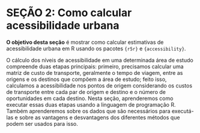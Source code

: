 # SEÇÃO 2: Como calcular acessibilidade urbana

**O objetivo desta seção** é mostrar como calcular estimativas de acessibilidade urbana em R usando os pacotes `{r5r}` e `{accessibility}`.

O cálculo dos níveis de acessibilidade em uma determinada área de estudo compreende duas etapas principais: primeiro, precisamos calcular uma matriz de custo de transporte, geralmente o tempo de viagem, entre as origens e os destinos que compõem a área de estudo; feito isso, calculamos a acessibilidade nos pontos de origem considerando os custos de transporte entre cada par de origem e destino e o número de oportunidades em cada destino. Nesta seção, aprenderemos como executar essas duas etapas usando a linguagem de programação R. Também aprenderemos sobre os dados que são necessários para executá-las e sobre as vantagens e desvantagens dos diferentes métodos que podem ser usados para isso.
